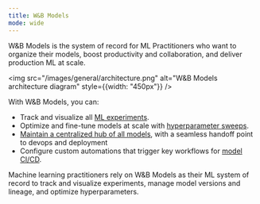 ```yaml
---
title: W&B Models
mode: wide
---
```


W&B Models is the system of record for ML Practitioners who want to organize their models, boost productivity and collaboration, and deliver production ML at scale. 

<img 
    src="/images/general/architecture.png"
    alt="W&B Models architecture diagram"
    style={{width: "450px"}}
/>

With W&B Models, you can: 

- Track and visualize all [ML experiments](/models/track/).
- Optimize and fine-tune models at scale with [hyperparameter sweeps](/models/sweeps/).
- [Maintain a centralized hub of all models](/models/registry/), with a seamless handoff point to devops and deployment
- Configure custom automations that trigger key workflows for [model CI/CD](/models/automations/).

Machine learning practitioners rely on W&B Models as their ML system of record to track and visualize experiments, manage model versions and lineage, and optimize hyperparameters.